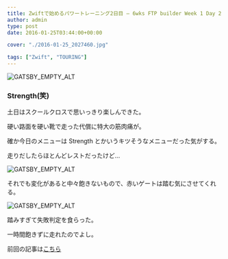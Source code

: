 ```yaml
---
title: Zwiftで始めるパワートレーニング2日目 – 6wks FTP builder Week 1 Day 2
author: admin
type: post
date: 2016-01-25T03:44:00+00:00

cover: "./2016-01-25_2027460.jpg"

tags: ["Zwift", "TOURING"]
---
```


![GATSBY_EMPTY_ALT](./2016-01-25_2027460.jpg)

### Strength(笑)

土日はスクールクロスで思いっきり楽しんできた。

硬い路面を硬い靴で走った代償に特大の筋肉痛が。

確か今日のメニューは Strength とかいうキツそうなメニューだった気がする。

走りだしたらほとんどレストだったけど…

![GATSBY_EMPTY_ALT](./2016-01-25_2049512.jpg)

それでも変化があると中々飽きないもので、赤いゲートは踏む気にさせてくれる。

![GATSBY_EMPTY_ALT](./2016-01-25_2115264.jpg)

踏みすぎて失敗判定を食らった。

一時間飽きずに走れたのでよし。

前回の記事は[こちら](/2016/01/22/zwift1-6wks-ftp-builder-week-1-day-1/)

<LinkBox isAmazonLink url="https://www.amazon.co.jp/dp/B0050GL5GM/" />
